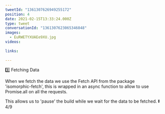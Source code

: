 ```yaml
---
tweetId: "1361307626949255172"
position: 4
date: 2021-02-15T13:33:24.000Z
type: tweet
conversationId: "1361307623065346048"
images:
  - EuRWETYXUAEe9XU.jpg
videos:
  
links:
  
---
```

3️⃣ Fetching Data

When we fetch the data we use the Fetch API from the package 'isomorphic-fetch', this is wrapped in an async function to allow to use Promise.all on all the requests.

This allows us to 'pause' the build while we wait for the data to be fetched. ⏬ 4/9 
